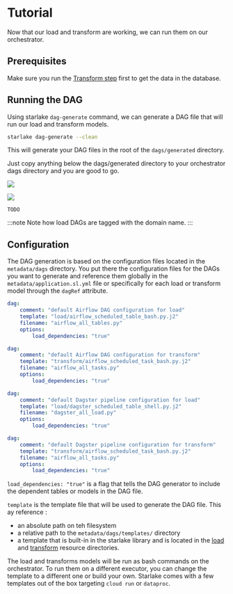 # Tutorial



Now that our load and transform are working, we can run them on our orchestrator.

## Prerequisites
Make sure you run the [Transform step](../transform/tutorial) first to get the data in the database.

## Running the DAG
Using starlake `dag-generate` command, we can generate a DAG file that will run our load and transform models.

```bash
starlake dag-generate --clean
```

This will generate your DAG files in the root of the `dags/generated` directory.

Just copy anything below the dags/generated directory to your orchestrator dags directory and you are good to go.


<Tabs groupId="schedulers">
<TabItem value="airflow" label="Airflow">

![](/img/orchestration/airflow/airflow-dags.png)

![](/img/orchestration/airflow/transformWithDependencies2.png)

</TabItem>

<TabItem value="dagster" label="Dagster">

    TODO

</TabItem>
</Tabs>

:::note
Note how load DAGs are tagged with the domain name.
:::

## Configuration

The DAG generation is based on the configuration files located in the `metadata/dags` directory.
You put there the configuration files for the DAGs you want to generate and reference them globally in the `metadata/application.sl.yml` file
or specifically for each load or transform model through the `dagRef` attribute.


<Tabs groupId="schedulers">
<TabItem value="airflow" label="Airflow">

```yaml title="Load configuration: metadata/dags/airflow_scheduled_table_bash.sl.yml"
dag:
    comment: "default Airflow DAG configuration for load"
    template: "load/airflow_scheduled_table_bash.py.j2"
    filename: "airflow_all_tables.py"
    options:
        load_dependencies: "true"

```

```yaml title="Transform configuration: metadata/dags/airflow_scheduled_task_bash.sl.yml"
dag:
    comment: "default Airflow DAG configuration for transform"
    template: "transform/airflow_scheduled_task_bash.py.j2"
    filename: "airflow_all_tasks.py"
    options:
        load_dependencies: "true"

```

</TabItem>

<TabItem value="dagster" label="Dagster">

```yaml title="Load configuration: metadata/dags/airflow_scheduled_table_bash.sl.yml"
dag:
    comment: "default Dagster pipeline configuration for load"
    template: "load/dagster_scheduled_table_shell.py.j2"
    filename: "dagster_all_load.py"
    options:
        load_dependencies: "true"

```

```yaml title="Transform configuration: metadata/dags/airflow_scheduled_task_bash.sl.yml"
dag:
    comment: "default Dagster pipeline configuration for transform"
    template: "transform/airflow_scheduled_task_bash.py.j2"
    filename: "airflow_all_tasks.py"
    options:
        load_dependencies: "true"

```


</TabItem>
</Tabs>


`load_dependencies: "true"` is a flag that tells the DAG generator to include the dependent tables or models in the DAG file.

`template` is the template file that will be used to generate the DAG file. This ay reference :

- an absolute path on teh filesystem
- a relative path to the `metadata/dags/templates/` directory
- a template that is built-in in the starlake library and is located in the [load](https://github.com/starlake-ai/starlake/tree/master/src/main/resources/templates/dags/load) and [transform](https://github.com/starlake-ai/starlake/tree/master/src/main/resources/templates/dags/transform) resource directories.


The load and transforms models will be run as bash commands on the orchestrator. To run them on a different executor, you can change the template to a different one or build your own.
Starlake comes with a few templates out of the box targeting `cloud run` or `dataproc`.
